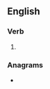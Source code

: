 ==English==

===Verb===
{{head|en|present participle}}

# {{present participle of|madefy|lang=en|nocat=1}}

===Anagrams===
* {{anagrams|en|a=adefgimny|demagnify}}